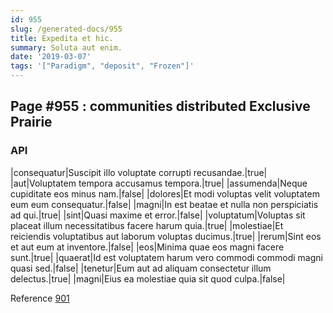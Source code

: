 ```yaml
---
id: 955
slug: /generated-docs/955
title: Expedita et hic.
summary: Soluta aut enim.
date: '2019-03-07'
tags: '["Paradigm", "deposit", "Frozen"]'
---
```



## Page #955 : communities distributed Exclusive Prairie
### API

|consequatur|Suscipit illo voluptate corrupti recusandae.|true|
|aut|Voluptatem tempora accusamus tempora.|true|
|assumenda|Neque cupiditate eos minus nam.|false|
|dolores|Et modi voluptas velit voluptatem eum eum consequatur.|false|
|magni|In est beatae et nulla non perspiciatis ad qui.|true|
|sint|Quasi maxime et error.|false|
|voluptatum|Voluptas sit placeat illum necessitatibus facere harum quia.|true|
|molestiae|Et reiciendis voluptatibus aut laborum voluptas ducimus.|true|
|rerum|Sint eos et aut eum at inventore.|false|
|eos|Minima quae eos magni facere sunt.|true|
|quaerat|Id est voluptatem harum vero commodi commodi magni quasi sed.|false|
|tenetur|Eum aut ad aliquam consectetur illum delectus.|true|
|magni|Eius ea molestiae quia sit quod culpa.|false|

Reference [901](/generated-docs/901)





